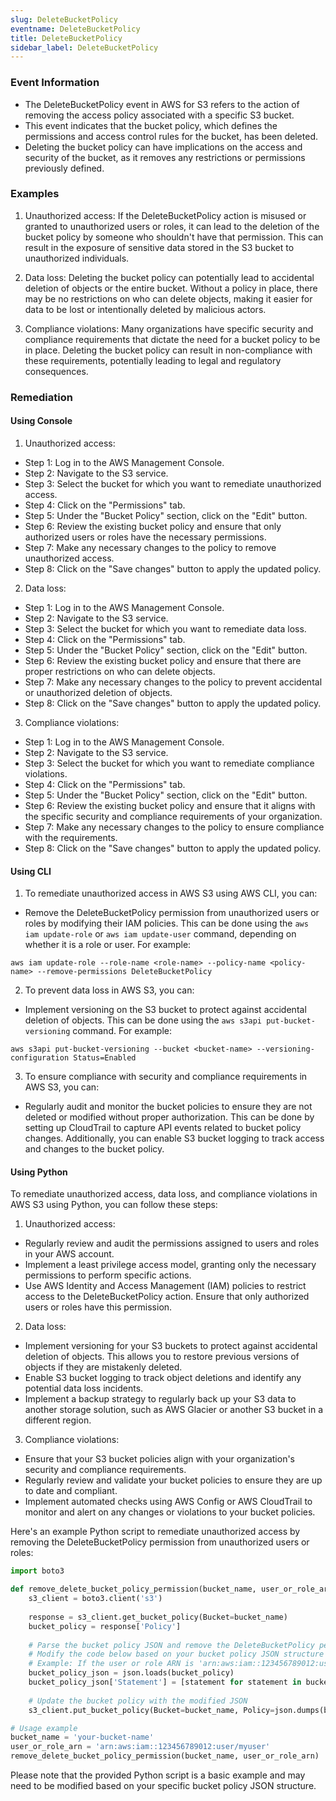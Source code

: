 ```yaml
--- 
slug: DeleteBucketPolicy
eventname: DeleteBucketPolicy
title: DeleteBucketPolicy
sidebar_label: DeleteBucketPolicy
---
```

                       
### Event Information

- The DeleteBucketPolicy event in AWS for S3 refers to the action of removing the access policy associated with a specific S3 bucket.
- This event indicates that the bucket policy, which defines the permissions and access control rules for the bucket, has been deleted.
- Deleting the bucket policy can have implications on the access and security of the bucket, as it removes any restrictions or permissions previously defined.


### Examples

1. Unauthorized access: If the DeleteBucketPolicy action is misused or granted to unauthorized users or roles, it can lead to the deletion of the bucket policy by someone who shouldn't have that permission. This can result in the exposure of sensitive data stored in the S3 bucket to unauthorized individuals.

2. Data loss: Deleting the bucket policy can potentially lead to accidental deletion of objects or the entire bucket. Without a policy in place, there may be no restrictions on who can delete objects, making it easier for data to be lost or intentionally deleted by malicious actors.

3. Compliance violations: Many organizations have specific security and compliance requirements that dictate the need for a bucket policy to be in place. Deleting the bucket policy can result in non-compliance with these requirements, potentially leading to legal and regulatory consequences.

### Remediation

#### Using Console

1. Unauthorized access:
- Step 1: Log in to the AWS Management Console.
- Step 2: Navigate to the S3 service.
- Step 3: Select the bucket for which you want to remediate unauthorized access.
- Step 4: Click on the "Permissions" tab.
- Step 5: Under the "Bucket Policy" section, click on the "Edit" button.
- Step 6: Review the existing bucket policy and ensure that only authorized users or roles have the necessary permissions.
- Step 7: Make any necessary changes to the policy to remove unauthorized access.
- Step 8: Click on the "Save changes" button to apply the updated policy.

2. Data loss:
- Step 1: Log in to the AWS Management Console.
- Step 2: Navigate to the S3 service.
- Step 3: Select the bucket for which you want to remediate data loss.
- Step 4: Click on the "Permissions" tab.
- Step 5: Under the "Bucket Policy" section, click on the "Edit" button.
- Step 6: Review the existing bucket policy and ensure that there are proper restrictions on who can delete objects.
- Step 7: Make any necessary changes to the policy to prevent accidental or unauthorized deletion of objects.
- Step 8: Click on the "Save changes" button to apply the updated policy.

3. Compliance violations:
- Step 1: Log in to the AWS Management Console.
- Step 2: Navigate to the S3 service.
- Step 3: Select the bucket for which you want to remediate compliance violations.
- Step 4: Click on the "Permissions" tab.
- Step 5: Under the "Bucket Policy" section, click on the "Edit" button.
- Step 6: Review the existing bucket policy and ensure that it aligns with the specific security and compliance requirements of your organization.
- Step 7: Make any necessary changes to the policy to ensure compliance with the requirements.
- Step 8: Click on the "Save changes" button to apply the updated policy.

#### Using CLI

1. To remediate unauthorized access in AWS S3 using AWS CLI, you can:

- Remove the DeleteBucketPolicy permission from unauthorized users or roles by modifying their IAM policies. This can be done using the `aws iam update-role` or `aws iam update-user` command, depending on whether it is a role or user. For example:
```
aws iam update-role --role-name <role-name> --policy-name <policy-name> --remove-permissions DeleteBucketPolicy
```

2. To prevent data loss in AWS S3, you can:

- Implement versioning on the S3 bucket to protect against accidental deletion of objects. This can be done using the `aws s3api put-bucket-versioning` command. For example:
```
aws s3api put-bucket-versioning --bucket <bucket-name> --versioning-configuration Status=Enabled
```

3. To ensure compliance with security and compliance requirements in AWS S3, you can:

- Regularly audit and monitor the bucket policies to ensure they are not deleted or modified without proper authorization. This can be done by setting up CloudTrail to capture API events related to bucket policy changes. Additionally, you can enable S3 bucket logging to track access and changes to the bucket policy.

#### Using Python

To remediate unauthorized access, data loss, and compliance violations in AWS S3 using Python, you can follow these steps:

1. Unauthorized access:
- Regularly review and audit the permissions assigned to users and roles in your AWS account.
- Implement a least privilege access model, granting only the necessary permissions to perform specific actions.
- Use AWS Identity and Access Management (IAM) policies to restrict access to the DeleteBucketPolicy action. Ensure that only authorized users or roles have this permission.

2. Data loss:
- Implement versioning for your S3 buckets to protect against accidental deletion of objects. This allows you to restore previous versions of objects if they are mistakenly deleted.
- Enable S3 bucket logging to track object deletions and identify any potential data loss incidents.
- Implement a backup strategy to regularly back up your S3 data to another storage solution, such as AWS Glacier or another S3 bucket in a different region.

3. Compliance violations:
- Ensure that your S3 bucket policies align with your organization's security and compliance requirements.
- Regularly review and validate your bucket policies to ensure they are up to date and compliant.
- Implement automated checks using AWS Config or AWS CloudTrail to monitor and alert on any changes or violations to your bucket policies.

Here's an example Python script to remediate unauthorized access by removing the DeleteBucketPolicy permission from unauthorized users or roles:

```python
import boto3

def remove_delete_bucket_policy_permission(bucket_name, user_or_role_arn):
    s3_client = boto3.client('s3')
    
    response = s3_client.get_bucket_policy(Bucket=bucket_name)
    bucket_policy = response['Policy']
    
    # Parse the bucket policy JSON and remove the DeleteBucketPolicy permission for the specified user or role
    # Modify the code below based on your bucket policy JSON structure
    # Example: If the user or role ARN is 'arn:aws:iam::123456789012:user/myuser', the condition would be 'Principal":{"AWS":"arn:aws:iam::123456789012:user/myuser"}'
    bucket_policy_json = json.loads(bucket_policy)
    bucket_policy_json['Statement'] = [statement for statement in bucket_policy_json['Statement'] if statement.get('Principal', {}).get('AWS') != user_or_role_arn]
    
    # Update the bucket policy with the modified JSON
    s3_client.put_bucket_policy(Bucket=bucket_name, Policy=json.dumps(bucket_policy_json))

# Usage example
bucket_name = 'your-bucket-name'
user_or_role_arn = 'arn:aws:iam::123456789012:user/myuser'
remove_delete_bucket_policy_permission(bucket_name, user_or_role_arn)
```

Please note that the provided Python script is a basic example and may need to be modified based on your specific bucket policy JSON structure.


 